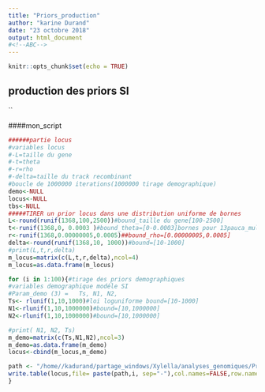 ```yaml
---
title: "Priors_production"
author: "karine Durand"
date: "23 octobre 2018"
output: html_document
#<!--ABC-->
---
```


```r
knitr::opts_chunk$set(echo = TRUE)
```


## production des priors SI

``

####mon_script
```r
######partie locus 
#variables locus
#-L=taille du gene
#-t=theta
#-r=rho
#-delta=taille du track recombinant
#boucle de 1000000 iterations(1000000 tirage demographique)
demo<-NULL
locus<-NULL
tbs<-NULL
#####TIRER un prior locus dans une distribution uniforme de bornes 
L<-round(runif(1368,100,2500))#bound_taille du gene[100-2500]
t<-runif(1368,0, 0.0003 )#bound_theta=[0-0.0003]bornes pour 13pauca_multiplex
r<-runif(1368,0.00000005,0.0005)##bound_rho=[0.00000005,0.0005]
delta<-round(runif(1368,10, 1000))#bound=[10-1000]
#print(L,t,r,delta)
m_locus=matrix(c(L,t,r,delta),ncol=4)
m_locus=as.data.frame(m_locus)

for (i in 1:100){#tirage des priors demographiques
#variables demographique modéle SI
#Param_demo (3) =   Ts, N1, N2,
Ts<- rlunif(1,10,1000)#loi loguniforme bound=[10-1000]
N1<-rlunif(1,10,1000000)#bound=[10,1000000]
N2<-rlunif(1,10,1000000)#bound=[10,1000000]

#print( N1, N2, Ts)
m_demo=matrix(c(Ts,N1,N2),ncol=3)
m_demo=as.data.frame(m_demo)
locus<-cbind(m_locus,m_demo)

path <- "/home//kadurand/partage_windows/Xylella/analyses_genomiques/Priors_SI/locus" 
write.table(locus,file= paste(path,i, sep="-"),col.names=FALSE,row.names =FALSE)
}
```

